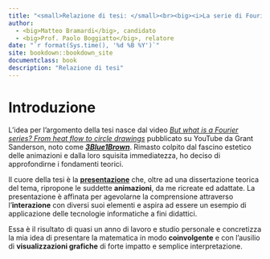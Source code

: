 ```yaml
--- 
title: "<small>Relazione di tesi: </small><br><big><i>La serie di Fourier </i></big><br><small><i>e una sua applicazione alla grafica</i></small>"
author:
  - <big>Matteo Bramardi</big>, candidato
  - <big>Prof. Paolo Boggiatto</big>, relatore
date: "`r format(Sys.time(), '%d %B %Y')`"
site: bookdown::bookdown_site
documentclass: book
description: "Relazione di tesi"
---
```


# Introduzione {-}

L'idea per l'argomento della tesi nasce dal video [_But what is a Fourier series? From heat flow to circle drawings_](https://www.youtube.com/watch?v=r6sGWTCMz2k) pubblicato su YouTube da Grant Sanderson, noto come [_**3Blue1Brown**_](https://www.youtube.com/c/3blue1brown). Rimasto colpito dal fascino estetico delle animazioni e dalla loro squisita immediatezza, ho deciso di approfondirne i fondamenti teorici.
  
Il cuore della tesi è la [**presentazione**](https://bradwave.github.io/thesis) che, oltre ad una dissertazione teorica del tema, ripropone le suddette **animazioni**, da me ricreate ed adattate. La presentazione è affinata per agevolarne la comprensione attraverso l'**interazione** con diversi suoi elementi e aspira ad essere un esempio di applicazione delle tecnologie informatiche a fini didattici.

Essa è il risultato di quasi un anno di lavoro e studio personale e concretizza la mia idea di presentare la matematica in modo **coinvolgente** e con l'ausilio di **visualizzazioni grafiche** di forte impatto e semplice interpretazione.
